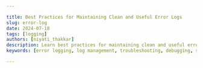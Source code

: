```yaml
---

title: Best Practices for Maintaining Clean and Useful Error Logs
slug: error-log
date: 2024-07-18
tags: [logging]
authors: [niyati_thakkar]
description: Learn best practices for maintaining clean and useful error logs in software development. Explore the importance of error logging, key components, common tools, and troubleshooting techniques to enhance application performance and security.
keywords: [error logging, log management, troubleshooting, debugging, software development, application performance, security management, log analysis, error monitoring, logging best practices, log retention, root cause analysis, log formats, logging tools, system logs, application logs, log levels, error codes, stack traces, log monitoring]

---
```


<head>
<script
    type="application/ld+json"
    dangerouslySetInnerHTML={{ __html: JSON.stringify({
  "@context": "https://schema.org",
  "@type": "TechArticle",
  "headline": "Best Practices for Maintaining Clean and Useful Error Logs",
  "alternativeHeadline": "Learn best practices for maintaining clean and useful error logs in software development. Explore the importance of error logging, key components, common tools, and troubleshooting techniques to enhance application performance and security.",
  "author": {
    "@type": "Person",
    "name": "Niyati Thakkar"
  },
  "publisher": {
    "@type": "Organization",
    "name": "SigNoz",
    "logo": {
      "@type": "ImageObject",
      "url": "https://signoz.io/img/SigNozLogo-orange.svg"
    }
  },
  "datePublished": "2024-07-18T00:00:00Z",
  "dateModified": "2024-07-18T00:00:00Z",
  "mainEntityOfPage": {
    "@type": "WebPage",
    "@id": "https://signoz.io/guides/error-log/"
  },
  "description": "Learn best practices for maintaining clean and useful error logs in software development. Explore the importance of error logging, key components, common tools, and troubleshooting techniques to enhance application performance and security.",
  "keywords": "error logging, log management, troubleshooting, debugging, software development, application performance, security management, log analysis, error monitoring, logging best practices, log retention, root cause analysis, log formats, logging tools, system logs, application logs, log levels, error codes, stack traces, log monitoring",
  "articleSection": "Technology",
  "inLanguage": "en",
  "isPartOf": {
    "@type": "Blog",
    "name": "SigNoz Blog",
    "url": "https://signoz.io/blog/"
  },
  "about": [
    {
      "@type": "Thing",
      "name": "Error Logging",
      "description": "A mechanism that helps capture and record the errors or issues occurring in the application."
    },
    {
      "@type": "Thing",
      "name": "Log Management",
      "description": "Techniques and tools for managing log data generated by software applications and systems."
    },
    {
      "@type": "Thing",
      "name": "Troubleshooting",
      "description": "The process of diagnosing the source of a problem in software development and finding a solution."
    }
  ],
  "mentions": [
    {
      "@type": "SoftwareApplication",
      "name": "SigNoz",
      "applicationCategory": "Observability Platform"
    }
  ],
  "mainEntity": {
    "@type": "FAQPage",
    "mainEntity": [
      {
        "@type": "Question",
        "name": "What is the error code log?",
        "acceptedAnswer": {
          "@type": "Answer",
          "text": "An error code log can be a file or a record representing the error within a software application, system, or service. It contains information about the error such as error code, error message, date and time, etc."
        }
      },
      {
        "@type": "Question",
        "name": "What is the log error function?",
        "acceptedAnswer": {
          "@type": "Answer",
          "text": "Error Log function is a function used to log an error. It helps developers add a log of the level error, provide a message, the method from which the error is generated, etc."
        }
      },
      {
        "@type": "Question",
        "name": "How to find error from log file?",
        "acceptedAnswer": {
          "@type": "Answer",
          "text": "There are several methods to filter error logs from a log file, we can manually search using the file search option, and there are CLI or UI tools that can help filter and analyze the logs, we can also set the log level to error to get the logs which are error or higher priority."
        }
      },
      {
        "@type": "Question",
        "name": "What is HTTP error log?",
        "acceptedAnswer": {
          "@type": "Answer",
          "text": "HTTP error log reports HTTP-related errors such as 404 (Not found), 500 (Internal Server Error), etc. A web server encounters these and indicates problems with serving web requests."
        }
      }
    ]
  }
}) }}
  />
</head>

Error Logging is a mechanism that helps capture and record the errors or issues occurring in the application. Errors refer to issues that disrupt the normal operation of the application, such as missing files, server failures, or network problems. It is very helpful to grab attention at the earliest and debug the cause of the problem. Error logs are crucial for monitoring and security management. 

<Figure src="/img/guides/2024/07/error-log-SigNoz.webp" alt="SigNoz.webp" caption="SigNoz.webp" />

Error logs are specifically meant to record errors, which can be related to server or network operating systems or third-party applications. A well-written error log provides enough information to locate and resolve the problem. Additionally, it may indicate the seriousness of the issue along with details of the module or trace ID to dig deeper. 

### Example: Reading a File in Java

Let us take an example of reading a file in Java. If the file exists we can simply read the file but if the file is corrupt or does not exist then we must log an error to inform that the reading of the file failed so the developer can take proper actions.

```java
import java.io.File;
import java.io.FileNotFoundException;
import java.text.SimpleDateFormat;
import java.util.Scanner;
import java.util.logging.Level;
import java.util.logging.Logger;

public class MyProgram {

    private static final Logger logger = Logger.getLogger(MyProgram.class.getName());
    private static final SimpleDateFormat sdf = new SimpleDateFormat("yyyy-MM-dd HH:mm:ss.SSS");

    public static void main(String[] args) {
        File dataFile = new File("data.txt");

        try {
            Scanner scanner = new Scanner(dataFile);
            while (scanner.hasNextLine()) {
                String line = scanner.nextLine();
                System.out.println(line);
            }
            
		        scanner.close();
        } catch (FileNotFoundException e) {
            String timestamp = sdf.format(new java.util.Date());
            logger.log(Level.SEVERE, timestamp + " Error reading data file: " + dataFile.getAbsolutePath(), e);
        }
    }
}

```

Output:

```
2024-07-13 00:30:00.000 SEVERE: MyProgram [path.to.your.package.MyProgram] - Error reading data file: /path/to/your/data.txt
```

The above output log provides a timestamp, severity level `SEVERE`, class name, and the error message along with the file path, helping developers quickly identify and address the issue.
In output we get the complete path of the file because when we create a file object with the relative path, the file is created in the current directory and its  relative path. The  `getAbsolutePath()` method on the `File` object gets the absolute path of the file using the path of the current directory and returns a string containing absolute path.

## Importance of Error Logs

- Faster Troubleshooting - When non-desired behavior is detected, error logs are the first thing  checked to figure out root cause, identify the type of the error, and get additional contextual detail along with stack traces. This lookup saves hours of debugging code and speeds up the troubleshooting process.
- Quick Decision Making - Error logs assist in identifying areas of concern and the parts of the application affected by the issue. In large programs, it can be challenging to locate these areas manually. Error logs enable rapid identification and addressing of critical issues, facilitating swift decision-making.
- Better Performance - Error logs can reveal patterns that cause the system to run slowly or impact performance. By analyzing past logs, trends, and recurring errors, developers can identify and rectify issues that degrade system performance, preventing major breakdowns.
- Better Security - Error logs play a crucial role in security management by reporting suspicious activities such as unauthorized access or security breaches. They provide information on the specific areas where the malfunction occurred, helping to improve overall security measures.

## Key Components of Error Logs

Irrespective of the programming language or the platform error logs must contain these pieces of information. to make the most out of it. 

### Timestamp

The first element is a timestamp. A properly formatted timestamp, including the date and the exact time of the event's occurrence, must be included. The format should be consistent for the entire application or the company’s standard format. 

A precise timestamp can help developers track the occurrence of events across different systems and understand what led to an error in the first place. It usually appears at the beginning of the log.

### Severity Level

A Severity Level indicates the seriousness of the log record. Higher severity indicates quick attention. Error Log Level is a severe level and needs immediate attention. Other log levels include DEBUG, WARN, INFO, FATAL, etc. FATA or SEVERE is even more severe than ERROR, rest are less serious and are used either just for info or debugging. 

### Error Code

Common errors are usually given a unique code to identify them and resolve them easily. This quick reference helps on understand the error and what potential places could be causing it. Error code is of much help in large systems. 

### Error Message (stack traces)

The error message for exceptions or critical errors can contain a stack trace of the call sequence that led to the error.  Giving context about errors helps in diagnosing the issue faster. Many times the error is thrown at a certain method and is caught much later. 

### Source

The source refers to the class, method, module, etc. from where the error is logged. Source is a must even if we don't provide a complete stack trace. The same errors can be raised from multiple locations in large systems where the source can help identify potential causes.

## Types of Error Logs

Error logs can be categorized based on their origin like application, server, hardware, etc. to resolve the error. 

- Application Logs - Application logs capture software-specific logs for example application crash exception or unexpected behavior.
    
    Example:
    
    ```
    2024-07-18 14:30:15 ERROR [UserService] - NullPointerException: User object is null
    java.lang.NullPointerException: Cannot invoke "User.getUsername()" because "user" is null
        at com.example.UserService.processUser(UserService.java:45)
        at com.example.UserController.getUserDetails(UserController.java:30)
    
    ```
    
    This log shows a NullPointerException in the UserService, providing the exact line and method where the error occurred.
    
- System Logs - System logs are more focused on operating systems, hardware failures, performance metrics, etc. These help monitor the efficiency and troubleshoot system-wide issues specific to single or multiple systems.
    
    Example:
    
    ```
    Jul 18 15:45:23 server kernel: [62456.302490] Out of memory: Kill process 1234 (java) score 236 or sacrifice child
    Jul 18 15:45:23 server kernel: [62456.302495] Killed process 1234 (java) total-vm:8052516kB, anon-rss:7836428kB, file-rss:0kB, shmem-rss:0kB
    
    ```
    
    This system log shows an out-of-memory error that resulted in the termination of a Java process.
    
- Security Logs - These capture security issues and detect suspicious actions and security breaches. It is useful to separate them from the application logs as these can be separately forwarded to security developers.
    
    Example:
    
    ```
    2024-07-18 16:20:45 WARN  [SecurityFilter] - Failed login attempt for user 'admin' from IP 192.168.1.100
    2024-07-18 16:20:50 ERROR [SecurityFilter] - Multiple failed login attempts detected. Possible brute force attack from IP 192.168.1.100
    
    ```
    
    This security log shows failed login attempts and a potential security threat.
    
- Network Logs (Grouped under System Logs) - Network-related issues like high traffic, multiple attempts to connect, problems with data transformation, server downtime, etc. are covered under this. It lets network engineers solve the issue faster by providing device ID, timestamp, error message, etc.
    
    Example:
    
    ```
    2024-07-18 17:05:30 ERROR [NetworkMonitor] - Connection timeout: Unable to reach database server at 10.0.0.5:5432
    2024-07-18 17:05:35 WARN  [NetworkMonitor] - High network latency detected: 500ms response time from API server
    
    ```
    
    This network log shows a database connection timeout and a warning about high network latency.
    

By categorizing logs in this manner, teams can quickly identify the source of an error and route it to the appropriate team for resolution. For instance, application logs would typically be handled by software developers, system logs by system administrators, security logs by the security team, and network logs by network engineers.

SigNoz supports various [log collection methods](https://signoz.io/docs/userguide/logs/), including OpenTelemetry and legacy logging libraries.

## Common Error Logging Tools

### JUL (Java Util Logging)

JUL is a standard logging library in Java. It offers basic logging functionalities like level categorization, set output various destinations, etc. JUL is simple to use and comes bundled with the Java Development Kit (JDK).

### LOG4J

Log4J was a popular logging framework for Java applications. However, it has several critical security vulnerabilities and therefore advanced frameworks are in use nowadays.

### LogBack

It is a successor of Log4J and it addresses security concerns and offers enhanced features. It offers flexibility in configuration and allows customizations in logging behavior, output formats, and filtering options. 

### LOG4J 2

It is rewritten and designed from beginning, it offers better performance, scalability, and security. It supports features like asynchronous logging and pluggable appenders.

### SLF4J

It is not a logging framework it is a logging facade. It acts as a bridge between frameworks and standard logging API. It simplifies switching between various frameworks without having to change code. 

## Best Practices for Effective Error Logging

- Consistent Formatting - Use the same structure throughout or make a standard for consistent logging. For example,
`[Timestamp] [Severity Level] [Source] [Message] [Context]`
    
    This will help the developer understand the log at first glance and can only refer to sections of their interest. 
    
- Comprehensive Logging - While logging errors are crucial, logging every relevant event is necessary. Log all the informational messages, warnings, user actions, etc. to get an entire picture of the system and its flow.
- Regular Monitoring - Make use of these logs by monitoring and analyzing them regularly to make the system robust. Consider leveraging automated tools available for monitoring, analysis, and alerts.
- Alerting and Notification - To minimize downtime and address critical issues faster, developers can set up appropriate notification channels to notify relevant teams of critical errors. Remember when some e-commerce websites sold iPhones at an 80-90% discount due to some technical errors and faced a huge loss, it can be helpful in such situations to detect unusual activity.
- Log Retention Policies - Servers and applications are running constantly and adding huge amounts of logs which need to be taken care of. Thus, we need policies to decide for how long we can keep the logs handy, what happens to the logs after that period, what kind of logs to save and which ones to discard, etc. Proper regulations need to be made to make logs manageable and make the process cost-efficient.
- Security Considerations - Sensitive information of the company must not be logged like passwords, API keys, personal information, etc. Additionally, logs contain important information so these must be stored securely with encryption with access controls.
- Create Meaningful Alerts - Rather than having generic alerts or alerts for every small error, write alerts for meaningful and big errors only. There is a possibility of the alert being ignored if sent too frequently or not given proper information on the alert.

## Troubleshooting with Error Logs

<Figure src="/img/guides/2024/07/error-log-napkin-selection.webp" alt="napkin-selection.webp" caption="napkin-selection.webp" />

- Identifying Common Issues - The very first step in troubleshooting is to identify errors that occur frequently. This can be done by aggregating logs from various sources, filtering and searching using tools to identify frequent log messages, and recognizing patterns to resolve issues.
- Root Cause Analysis - Once the error is logged, the next step is to find the origin of the issue. Root Cause Analysis (RCA) is crucial for pinpointing the exact origin of issues, preventing recurrence, enhancing system performance, and improving decision-making. This can be done using log context, looking for recurring patterns in the errors, using stack traces, and using monitoring tools.
- Using Error Logs for Debugging - Error logs are effectively used for debugging. Error messages provide enough information to debug the issues.

SigNoz provides functionalities for [capturing and analyzing exceptions and errors](https://signoz.io/docs/userguide/exceptions/).

### Real-World Scenario

Let us take an example of the issue where users are not able to log in to a web application. The first step will be gathering all the logs and finding logs where the user is logging in. If the issue is with all the users common errors can be useful. If only some users are facing this issue, then the root cause of the issue must be analyzed. 

Next, look for errors or exceptions reporting that the user login failed. It can be due to several issues, there can be a problem with the authentication, database connection, or issue with the input method.

Error logs along with other logs are used to identify the issue. Developers can try reproducing the issue using stack traces and logs. One caught issue can be resolved and users can effortlessly log in again.

Example Module: Potential login failure

File: LoginController.java

```java
public class LoginController {

    public String loginUser(String username, String password) {
        try {
            User user = validateCredentials(username, password); // This might throw an exception
            return loginSuccess(user);
        } catch (LoginException e) {
            // Log the error and return a login failed message
            logError(e.getMessage());
            return "Login failed!";
        }
    }
}
```

File: UserService.java

```java
public class UserService {

    public User validateCredentials(String username, String password) throws LoginException {
        // Code to check username and password against database
        if (!isValidPassword(username, password)) {
            throw new LoginException("Invalid username or password");
        }
        return getUserByUsername(username);
    }
}
```

Potential Stack Trace:

```
java.lang.RuntimeException: Login failed!
    at LoginController.loginUser(LoginController.java:20)
    at LoginServlet.doPost(LoginServlet.java:35)
    ... (other function calls)
Caused by: com.myapp.LoginException: Invalid username or password
    at UserService.validateCredentials(UserService.java:42)
    ... (other function calls)
```

Debugging Using Logs:

- The error log in `LoginController` indicates a `LoginException` was thrown.
- The stack trace points to the `validateCredentials` method in `UserService` as the source of the exception.
- Further investigation in `UserService` reveals the specific issue is an invalid username or password.

## Common Pitfalls in Error Logging and How to Avoid Them

While error logging is crucial for maintaining and troubleshooting applications, there are several common mistakes that developers and teams often make. Being aware of these pitfalls can help you implement more effective error logging practices.

Overly Verbose Logging

Pitfall: Logging too much information can lead to log bloat, making it difficult to find relevant information when needed.

How to avoid:

- Use appropriate log levels (DEBUG, INFO, WARN, ERROR) and adjust them based on the environment (development, staging, production).
- Implement log sampling for high-volume, low-priority logs.

Insufficient Context in Log Messages

Pitfall: Vague log messages without enough context can make troubleshooting difficult.

How to avoid:

- Include relevant details such as user IDs, request IDs, and specific variables in your log messages.
- Use structured logging to make logs more easily parseable and searchable.

Logging Sensitive Information

Pitfall: Accidentally logging sensitive data like passwords, API keys, or personal information can lead to security breaches.

How to avoid:

- Implement data masking for sensitive fields.
- Use secure logging practices and regularly audit logs for sensitive information.

Inconsistent Log Formats

Pitfall: Inconsistent log formats across different parts of the application can make log analysis challenging.

How to avoid:

- Establish and enforce a consistent log format across your entire application or organization.
- Use a logging framework that encourages consistent formatting.

Neglecting Error Log Monitoring

Pitfall: Setting up logging but not actively monitoring or analyzing the logs defeats the purpose of logging.

How to avoid:

- Implement automated log monitoring and alerting systems.
- Regularly review and analyze logs, not just when issues occur.

Failure to Log Exception Stack Traces

Pitfall: Logging only the exception message without the stack trace can make it difficult to trace the root cause of an error.

How to avoid:

- Always include the full stack trace when logging exceptions.
- Use logging frameworks that automatically include stack traces.

Inadequate Log Retention

Pitfall: Not retaining logs for a sufficient period can hinder historical analysis and compliance efforts.

How to avoid:

- Implement a log retention policy that balances storage costs with analytical and compliance needs.
- Consider using log archival solutions for long-term storage of important logs.

Ignoring Performance Impact

Pitfall: Excessive logging, especially in high-traffic applications, can impact performance.

How to avoid:

- Use asynchronous logging to minimize impact on application performance.
- Benchmark your logging implementation and optimize as necessary.

Lack of Standardization Across Teams

Pitfall: Different teams using different logging practices can lead to inconsistency and confusion.

How to avoid:

- Establish organization-wide logging standards and best practices.
- Provide training and tools to ensure all teams follow the same logging guidelines.

Failing to Evolve Logging Practices

Pitfall: Not adapting logging practices as the application grows and changes can lead to outdated or irrelevant logs.

How to avoid:

- Regularly review and update logging practices.
- Seek feedback from developers and operations teams on the usefulness of current logs.

By being aware of these common pitfalls and taking steps to avoid them, you can significantly improve the effectiveness of your error logging practices. Remember, the goal of error logging is to provide clear, actionable information that helps quickly identify and resolve issues in your application. 

## Send Error Logs to SigNoz

An observability platform helps us to collect, monitor, and manage logs effectively. A robust log monitoring system is crucial for modern-day applications.

SigNoz is a full-stack open-source APM tool that simplifies the process of monitoring logs, metrics, and traces in a single pane of glass.

The logs tab in SigNoz is packed with advanced features that streamline the process of analyzing logs. Features such as a log query builder, search across multiple fields, structured table view, and JSON view make the process of analyzing logs easier and more efficient.

<Figure src="https://signoz.io/img/guides/2024/07/docker-logs-location-Untitled.webp" alt="Logs management in SigNoz" caption="Logs management in SigNoz" />

*Logs management in SigNoz*

SigNoz offers real-time analysis of logs, enabling you to search, filter, and visualize them as they are generated. This can assist in identifying patterns, trends, and problems in the logs and resolving issues efficiently.

<Figure src="https://signoz.io/img/guides/2024/07/docker-logs-location-Untitled%201.webp" alt="Live tail logging in SigNoz" caption="Live tail logging in SigNoz" />

*Live tail logging in SigNoz*

With the advanced Log Query Builder, you can filter out logs quickly with a mix and match of fields.

<Figure src="https://signoz.io/img/guides/2024/07/docker-logs-location-Untitled%202.webp" alt="Advanced query builder to search and filter logs quickly in SigNoz dashboard" caption="Advanced query builder to search and filter logs quickly in SigNoz dashboard" />

*Advanced query builder to search and filter logs quickly in SigNoz dashboard*

Refer to [this](https://signoz.io/docs/userguide/collect_logs_from_file/) article for complete details on using SigNoz for analyzing error logs.

## Conclusion

- Error logs are used to log severe issues with the application. These help in debugging errors, better performance, and better security.
- Error logs consist of timestamp, security level, error code, error message, and source.
- The error logs can further be divided into different types to send the logs to appropriate teams. Different types of error logs are application logs, system logs, security logs, and network logs.
- Common error logging tools are JUL, Log4J, LogBack, Log4J 2, SLF4J.
- It is very important to follow best practices for effective logging. Make sure to do consistent formatting, regular monitoring, create meaningful alerts and notifications and set proper log retention policies.

## FAQs

### What is the error code log?

An error code log can be a file or a record representing the error within a software application, system, or service. It contains information about the error such as error code, error message, date and time, etc.

### What is the log error function?

Error Log function is a function used to log an error. It helps developers add a log of the level error, provide a message, the method from which the error is generated, etc.

### How to find error from log file?

There are several methods to filter error logs from a log file, we can manually search using the `file search` option, and there are CLI or UI tools that can help filter and analyze the logs, we can also set the log level to error to get the logs which are error or higher priority.

### What is HTTP error log?

HTTP error log reports HTTP-related errors such as 404 (Not found), 500 (Internal Server Error), etc. A web server encounters these and indicates problems with serving web requests.
